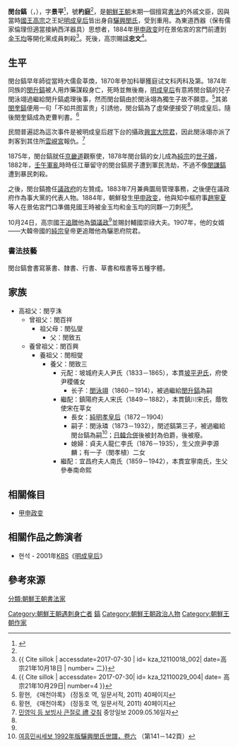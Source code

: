 {{Infobox Korean name
|hangul=민태호
|hanja=閔台鎬
|rr=Min Taeho
|hangulho=표정
|hanjaho=杓庭
|hangulph=충문공
|hanjaph=忠文公
|hangulja=경평
|hanjaja=景平
}}
'''閔台鎬'''（{{Kor|諺=민태호|羅=Min Taeho}}，{{bd|1834年||1884年|10月18日}}），字'''景平'''<ref name="shilu">{{Cite web |url=http://sillok.history.go.kr/manInfo/popManDetail.do?manId=M_0002373 |title=閔台鎬 - 李朝實錄 |access-date=2016-07-21 |archive-date=2020-09-23 |archive-url=https://web.archive.org/web/20200923121445/http://sillok.history.go.kr/manInfo/popManDetail.do?manId=M_0002373 |dead-url=no }}</ref>，號'''杓庭'''<ref name="shilu" />，是[[朝鮮王朝|朝鮮王朝]]末期一個擅寫[[東亞書法|書法]]的外戚文臣，因與當時[[李氏朝鲜君主列表|國王]][[朝鮮高宗|高宗]]之王妃[[明成皇后|明成皇后]]皆出身自[[驪興閔氏|驪興閔氏]]，受到重用。為東道西器（保有儒家倫理但適當接納西洋器具）思想者，1884年[[甲申政变|甲申政变]]时在景佑宮的宮門前遭到[[金玉均|金玉均]]等開化黨成員刺殺<ref name="shi3">{{ Cite sillok | accessdate=2017-07-30 | id= kza_12110018_002| date=高宗21年10月18日 | number= 二}}</ref>。死後，高宗賜諡'''忠文'''<ref name="shi2">{{ Cite sillok | accessdate= 2017-07-30| id= kza_12110029_004| date= 高宗21年10月29日| number=4 }}</ref>。

== 生平 ==
閔台鎬早年師從當時大儒兪莘煥，1870年參加科舉獲庭试文科丙科及第。1874年同族的[[闵升镐|閔升鎬]]被人用炸藥謀殺身亡，死時並無後裔，[[明成皇后|明成皇后]]有意將閔台鎬的兒子閔泳翊過繼給閔升鎬處理後事，然而閔台鎬由於閔泳翊為獨生子故不願意。<ref name="hwang40">황현, 《매천야록》 (정동호 역, 일문서적, 2011) 40페이지</ref>其弟[[閔奎鎬|閔奎鎬]]便用一句「不如共图富贵」引誘他，閔台鎬為了虛榮便接受了明成皇后。隨後閔奎鎬成為吏曹判書。<ref name="hwang40">황현, 《매천야록》 (정동호 역, 일문서적, 2011) 40페이지</ref>

民間普遍認為這次事件是被明成皇后趕下台的攝政[[興宣大院君|興宣大院君]]，因此閔泳翊亦派了刺客到其住所[[雲峴宮|雲峴宮]]報仇。<ref name="jy200905">[http://article.joinsmsn.com/news/article/article.asp?Total_ID=3609789 민영익 등 보빙사 큰절로 禮 갖춰]{{dead link|date=2018年1月 |bot=InternetArchiveBot |fix-attempted=yes }} 중앙일보 2009.05.16일자</ref>

1875年，閔台鎬就任[[京畿道|京畿道]]觀察使，1878年閔台鎬的女儿成為[[朝鮮純宗|純宗]]的[[王世子嬪|世子嬪]]，1882年，[[壬午軍亂|壬午軍亂]]時時任江華留守的閔台鎬房子遭到軍民洗劫，不過不像[[閔謙鎬|閔謙鎬]]遭到暴民刺殺。

之後，閔台鎬擔任[[議政府|議政府]]的左贊成。1883年7月兼典圜局管理事務，之後便在議政府作為事大黨的代表人物。1884年，朝鮮發生[[甲申政变|甲申政变]]，他與知中樞府事[[趙寧夏|趙寧夏]]等人在景佑宮門口準備見國王時被金玉均和金玉均的同夥一刀刺死<ref name="shi3" />。

10月24日，高宗國王[[追贈|追贈]]他為[[領議政|領議政]]<ref name="shi2" />並賜封輔國崇祿大夫。1907年，他的女婿——大韓帝國的[[朝鮮純宗|純宗]]皇帝更追贈他為驪恩府院君。
===書法技藝 ===
閔台鎬會書寫篆書、隸書、行書、草書和楷書等五種字體。

== 家族 ==
* 高祖父：閔亨洙
** 曾祖父：閔百祥
*** 祖父母：閔弘燮
**** 父：閔致五
** 養曾祖父：閔百興
*** 養祖父：閔相燮
**** 養父：閔致三
***** 元配：坡城府夫人尹氏（1833－1865），本貫[[坡平尹氏|坡平尹氏]]，府使尹稷儀女
****** 长子：[[閔泳翊|閔泳翊]]（1860－1914），被過繼給[[閔升鎬|閔升鎬]]為嗣
***** 繼配：鎮陽府夫人宋氏（1849－1882），本貫鎮川宋氏，蔭牧使宋在莘女
****** 長女：[[純明孝皇后|純明孝皇后]]（1872－1904）
****** 嗣子：閔泳璘（1873－1932），閔述鎬第三子，被過繼給閔台鎬為嗣<ref name="min1992">[https://www.familysearch.org/search/catalog/2471737 여흥민씨세보 1992年版驪興閔氏世譜，卷六] {{Wayback|url=https://www.familysearch.org/search/catalog/2471737 |date=20210410024920 }}（第141－142頁）</ref>；[[日韓合併|日韓合併]]後被封為伯爵，後被廢。
****** 媳婦：貞夫人龍仁李氏（1876－1935），生父庶尹李源麟；有一子（閔孝植）二女
***** 繼配：宜昌府夫人南氏（1859－1942），本貫宜寧南氏，生父參奉南命熙

== 相關條目 ==
* [[甲申政变|甲申政变]]

== 相關作品之飾演者 ==
* 현석 - 2001年[[韓國放送公社|KBS]]《[[明成皇后_(電視劇)|明成皇后]]》

== 參考來源 ==
<references />
[[Category:朝鮮王朝遇刺身亡者|Category:朝鮮王朝遇刺身亡者]]
[[Category:驪興閔氏|鎬]]
[[Category:朝鮮王朝政治人物|Category:朝鮮王朝政治人物]]
[[Category:朝鮮王朝作家|Category:朝鮮王朝作家]]
[[分類:朝鮮王朝書法家|分類:朝鮮王朝書法家]]